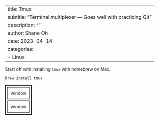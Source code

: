 
---
title: Tmux
subtitle: "Terminal multiplexer --- Goes well with practicing Git"
description: ""
author: Shane Oh
date: 2023-04-14
categories:
  - Linux
---

Start off with installing `tmux` with homebrew on Mac.

```.sh
brew install tmux
```

```{=html}
<div id="fig-tmux">
  <div class="session session-1">
    <div class="window">window</div>
    <div class="window">window</div>
  </div>
  <div class="session session-2">
    <div class="window">window</div>
    <div class="window">window</div>
  </div>
  <div class="session session-3">
    <div class="window">window</div>
    <div class="window">window</div>
  </div>
</div>

<style>
  #fig-tmux {
    box-sizing: border-box;
  }

  .session {
    position: absolute;
    border: 2px solid black;
    width: fit-content;
    background: #eee;
  }

  .session-1 {
    transform: translate(10, 10);
    z-index: 1;
  }

  .session-2 {
    transform: translate(20, 20);
    z-index: 2;
  }

  .window {
    border: 1px solid black;
    margin: 5px;
    padding: 10px;
    width: fit-content;
    background: #fff;
  }
</style>
```